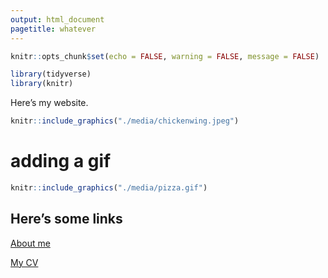 ```yaml
---
output: html_document
pagetitle: whatever
---
```


```r
knitr::opts_chunk$set(echo = FALSE, warning = FALSE, message = FALSE)

library(tidyverse)
library(knitr)

```

Here's my website.

```r

knitr::include_graphics("./media/chickenwing.jpeg")

```

# adding a gif

```r
knitr::include_graphics("./media/pizza.gif")
```



## Here's some links

 [About me](https://jaredlundrigan.github.io/aboutme/)
 
 [My CV](https://jaredlundrigan.github.io/aboutme/CV.pdf)
 
 
 
 
 
 
